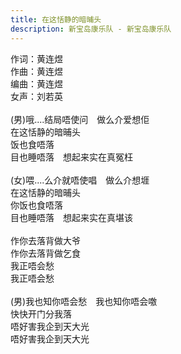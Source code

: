 ```yaml
---
title: 在这恬静的暗晡头
description: 新宝岛康乐队 - 新宝岛康乐队
---
```


作词：黄连煜<br />作曲：黄连煜<br />编曲：黄连煜<br />女声：刘若英<br /><br />(男)哦....结局唔使问　做么介爱想佢<br />在这恬静的暗晡头<br />饭也食唔落<br />目也睡唔落　想起来实在真冤枉<br /><br />(女)喂....么介就唔使唱　做么介想堐<br />在这恬静的暗晡头<br />你饭也食唔落<br />目也睡唔落　想起来实在真堪该<br /><br />作你去落背做大爷<br />作你去落背做乞食<br />我正唔会愁<br />我正唔会愁<br /><br />(男)我也知你唔会愁　我也知你唔会噭<br />快快开门分我落<br />唔好害我企到天大光<br />唔好害我企到天大光